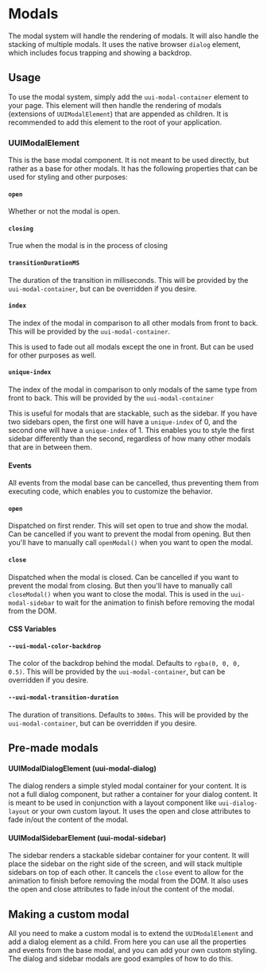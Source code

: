 
<Meta title="Layout/Modals/Documentation" />

# Modals

The modal system will handle the rendering of modals. It will also handle the stacking of multiple modals. It uses the native browser `dialog` element, which includes focus trapping and showing a backdrop.

## Usage

To use the modal system, simply add the `uui-modal-container` element to your page. This element will then handle the rendering of modals (extensions of `UUIModalElement`) that are appended as children. It is recommended to add this element to the root of your application.

### UUIModalElement

This is the base modal component. It is not meant to be used directly, but rather as a base for other modals. It has the following properties that can be used for styling and other purposes:

#### `open`

Whether or not the modal is open.

#### `closing`

True when the modal is in the process of closing

#### `transitionDurationMS`

The duration of the transition in milliseconds. This will be provided by the `uui-modal-container`, but can be overridden if you desire.

#### `index`

The index of the modal in comparison to all other modals from front to back. This will be provided by the `uui-modal-container`.

This is used to fade out all modals except the one in front. But can be used for other purposes as well.

#### `unique-index`

The index of the modal in comparison to only modals of the same type from front to back. This will be provided by the `uui-modal-container`

This is useful for modals that are stackable, such as the sidebar. If you have two sidebars open, the first one will have a `unique-index` of 0, and the second one will have a `unique-index` of 1. This enables you to style the first sidebar differently than the second, regardless of how many other modals that are in between them.

#### Events

All events from the modal base can be cancelled, thus preventing them from executing code, which enables you to customize the behavior.

#### `open`

Dispatched on first render. This will set open to true and show the modal. Can be cancelled if you want to prevent the modal from opening. But then you'll have to manually call `openModal()` when you want to open the modal.

#### `close`

Dispatched when the modal is closed. Can be cancelled if you want to prevent the modal from closing. But then you'll have to manually call `closeModal()` when you want to close the modal.
This is used in the `uui-modal-sidebar` to wait for the animation to finish before removing the modal from the DOM.

#### CSS Variables

#### `--uui-modal-color-backdrop`

The color of the backdrop behind the modal. Defaults to `rgba(0, 0, 0, 0.5)`. This will be provided by the `uui-modal-container`, but can be overridden if you desire.

#### `--uui-modal-transition-duration`

The duration of transitions. Defaults to `300ms`. This will be provided by the `uui-modal-container`, but can be overridden if you desire.

## Pre-made modals

#### UUIModalDialogElement (uui-modal-dialog)

The dialog renders a simple styled modal container for your content. It is not a full dialog component, but rather a container for your dialog content. It is meant to be used in conjunction with a layout component like `uui-dialog-layout` or your own custom layout.
It uses the open and close attributes to fade in/out the content of the modal.

#### UUIModalSidebarElement (uui-modal-sidebar)

The sidebar renders a stackable sidebar container for your content. It will place the sidebar on the right side of the screen, and will stack multiple sidebars on top of each other. It cancels the `close` event to allow for the animation to finish before removing the modal from the DOM. It also uses the open and close attributes to fade in/out the content of the modal.

## Making a custom modal

All you need to make a custom modal is to extend the `UUIModalElement` and add a dialog element as a child. From here you can use all the properties and events from the base modal, and you can add your own custom styling. The dialog and sidebar modals are good examples of how to do this.
